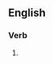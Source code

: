 ==English==
{{wikipedia|dab=conferencing}}

===Verb===
{{head|en|verb form}}

# {{present participle of|en|conference|nocat=1}}